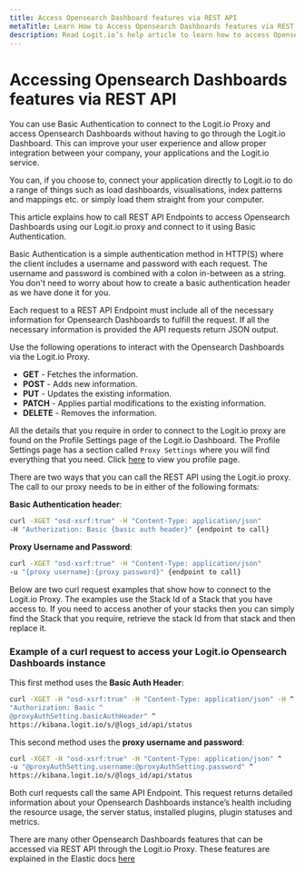 ```yaml
---
title: Access Opensearch Dashboard features via REST API
metaTitle: Learn How to Access Opensearch Dashboards features via REST API
description: Read Logit.io’s help article to learn how to access Opensearch Dashboards features via REST API.
---
```


# Accessing Opensearch Dashboards features via REST API

You can use Basic Authentication to connect to the Logit.io Proxy and access Opensearch Dashboards without having to go 
through the Logit.io Dashboard. This can improve your user experience and allow proper integration between your company, your applications 
and the Logit.io service.

You can, if you choose to, connect your application directly to Logit.io to do a range of things such as load dashboards, visualisations, 
index patterns and mappings etc. or simply load them straight from your computer. 

This article explains how to call REST API Endpoints to access Opensearch Dashboards using our Logit.io proxy and connect to it using Basic 
Authentication.

<Callout type="info">
    Basic Authentication is a simple authentication method in HTTP(S) where the client includes a username and password with each request. 
    The username and password is combined with a colon in-between as a string. You don't need to worry about how to create a basic authentication 
    header as we have done it for you. 
</Callout>

Each request to a REST API Endpoint must include all of the necessary information for Opensearch Dashboards to fulfill the request. If all the necessary 
information is provided the API requests return JSON output.

Use the following operations to interact with the Opensearch Dashboards via the Logit.io Proxy.

* __GET__ - Fetches the information.
* __POST__ - Adds new information.
* __PUT__ - Updates the existing information.
* __PATCH__ - Applies partial modifications to the existing information.
* __DELETE__ - Removes the information.

All the details that you require in order to connect to the Logit.io proxy are found on the Profile Settings page of the Logit.io Dashboard. 
The Profile Settings page has a section called `Proxy Settings` where you will find everything that you need. 
Click [here](https://dashboard.logit.io/profile) to view you profile page.


There are two ways that you can call the REST API using the Logit.io proxy. The call to our proxy needs to be in either of the following formats:

__Basic Authentication header__:

```bash
curl -XGET "osd-xsrf:true" -H "Content-Type: application/json" 
-H "Authorization: Basic {basic auth header}" {endpoint to call}
```

__Proxy Username and Password__:

```bash
curl -XGET "osd-xsrf:true" -H "Content-Type: application/json" 
-u "{proxy username}:{proxy password}" {endpoint to call}
```

Below are two curl request examples that show how to connect to the Logit.io Proxy. The examples use the Stack Id of a Stack that you have access to. 
If you need to access another of your stacks then you can simply find the Stack that you require, retrieve the stack Id from that stack and then 
replace it. 

<ProxyAuthPlaceholderWarning stackType="logs" />

### Example of a curl request to access your Logit.io Opensearch Dashboards instance

This first method uses the __Basic Auth Header__:

```bash copy /@proxyAuthSetting.basicAuthHeader/ /@logs_id/
curl -XGET -H "osd-xsrf:true" -H "Content-Type: application/json" -H ^
"Authorization: Basic ^
@proxyAuthSetting.basicAuthHeader" ^
https://kibana.logit.io/s/@logs_id/api/status
```

This second method uses the __proxy username and password__:

```bash copy /@proxyAuthSetting.username/ /@proxyAuthSetting.password/ /@logs_id/
curl -XGET -H "osd-xsrf:true" -H "Content-Type: application/json" ^
-u "@proxyAuthSetting.username:@proxyAuthSetting.password" ^
https://kibana.logit.io/s/@logs_id/api/status
```

Both curl requests call the same API Endpoint. This request returns detailed information about your Opensearch Dashboards instance’s health including the 
resource usage, the server status, installed plugins, plugin statuses and metrics.

There are many other Opensearch Dashboards features that can be accessed via REST API through the Logit.io Proxy. These features are explained in the 
Elastic docs [here](https://opensearch.org/docs/latest/api-reference/)